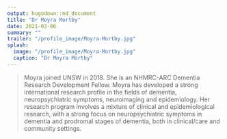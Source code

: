 ```yaml
---
output: hugodown::md_document
title: "Dr Moyra Mortby"
date: 2021-03-06
summary: ""
trailer: "/profile_image/Moyra-Mortby.jpg"
splash:
  image: "/profile_image/Moyra-Mortby.jpg"
  caption: "Dr Moyra Mortby"
---
```


> Moyra joined UNSW in 2018. She is an NHMRC-ARC Dementia Research Development Fellow. Moyra has developed a strong international research profile in the fields of dementia, neuropsychiatric symptoms, neuroimaging and epidemiology. Her research program involves a mixture of clinical and epidemiological research, with a strong focus on neuropsychiatric symptoms in dementia and prodromal stages of dementia, both in clinical/care and community settings.

